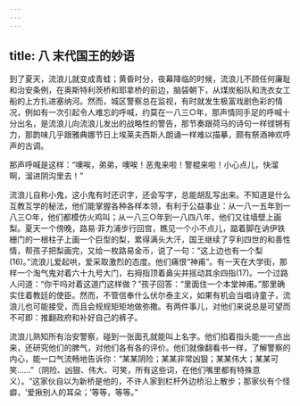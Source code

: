 ```yaml
---
---
---
```

title: 八 末代国王的妙语
---





到了夏天，流浪儿就变成青蛙；黄昏时分，夜幕降临的时候，流浪儿不顾任何廉耻和治安条例，在奥斯特利茨桥和耶拿桥的前边，脑袋朝下，从煤炭船队和洗衣女工船的上方扎进塞纳河。然而，城区警察总在监视，有时就发生极富戏剧色彩的情况，例如有一次引起令人难忘的呼喊，约莫在一八三○年，那声情同手足的呼喊十分出名，是流浪儿向流浪儿发出的战略性的警告，那节奏跟荷马的诗句一样铿锵有力，那韵味几乎跟雅典娜节日上埃莱夫西斯人朗诵一样难以描摹，颇有祭酒神欢呼声的古调。

那声呼喊是这样：“噢唉，弟弟，噢唉！恶鬼来啦！警棍来啦！小心点儿，快溜啊，溜进阴沟里去！”

流浪儿自称小鬼，这小鬼有时还识字，还会写字，总能胡乱写出来。不知道是什么互教互学的秘法，他们能掌握各种各样本领，有利于公益事业：从一八一五年到一八三○年，他们都模仿火鸡叫；从一八三○年到一八四八年，他们又往墙壁上画梨。夏天一个傍晚，路易·菲力浦步行回宫，瞧见一个小不点儿，踮着脚在讷伊铁栅门的一根柱子上画一个巨型的梨，累得满头大汗，国王继续了亨利四世的和善性情，帮孩子把梨画完，又给一枚路易金币，说了一句：“这上边也有一个梨(16)。”流浪儿爱起哄，爱采取激烈的态度。他们痛恨“神甫”。有一天在大学街，那样一个淘气鬼对着六十九号大门，右拇指顶着鼻尖并摇动其余四指(17)。一个过路人问道：“你干吗对着这道门这样做？”孩子回答：“里面住一个本堂神甫。”那里确实住着教廷的使臣。然而，不管信奉什么伏尔泰主义，如果有机会当唱诗童子，流浪儿也可能接受，而且会规规矩矩地做弥撒。有两件事儿，对他们来说总是可望而不可即：推翻政府和补好自己的裤子。

流浪儿熟知所有治安警察，碰到一张面孔就能叫上名字。他们掐着指头能一一点出来，还研究他们的脾气，对他们各有各的评价。他们就像翻看书一样，了解警察的内心，能一口气流畅地告诉你：“某某阴险；某某非常凶狠；某某伟大；某某可笑……”（阴险、凶狠、伟大、可笑，所有这些词，在他们嘴里都有特殊意义）。“这家伙自以为新桥是他的，不许人家到栏杆外边桥沿上散步；那家伙有个怪癖，‘爱揪别人的耳朵；’等等，等等。”